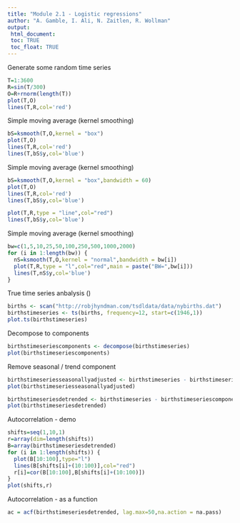 ```yaml
---
title: "Module 2.1 - Logistic regressions"
author: "A. Gamble, I. Ali, N. Zaitlen, R. Wollman"
output: 
 html_document:
 toc: TRUE
 toc_float: TRUE
---
```


 
Generate some random time series
```r
T=1:3600
R=sin(T/300)
O=R+rnorm(length(T))
plot(T,O)
lines(T,R,col='red')
```

Simple moving average (kernel smoothing)
```r
bS=ksmooth(T,O,kernel = "box")
plot(T,O)
lines(T,R,col='red')
lines(T,bS$y,col='blue')
```

Simple moving average (kernel smoothing)
```r
bS=ksmooth(T,O,kernel = "box",bandwidth = 60)
plot(T,O)
lines(T,R,col='red')
lines(T,bS$y,col='blue')

plot(T,R,type = "line",col="red")
lines(T,bS$y,col='blue')
```

Simple moving average (kernel smoothing)
```r
bw=c(1,5,10,25,50,100,250,500,1000,2000)
for (i in 1:length(bw)) {
  nS=ksmooth(T,O,kernel = "normal",bandwidth = bw[i])
  plot(T,R,type = "l",col="red",main = paste("BW=",bw[i]))
  lines(T,nS$y,col='blue')
}
```

True time series anbalysis ()

```r
births <- scan("http://robjhyndman.com/tsdldata/data/nybirths.dat")
birthstimeseries <- ts(births, frequency=12, start=c(1946,1))
plot.ts(birthstimeseries)
```

Decompose to components
```r
birthstimeseriescomponents <- decompose(birthstimeseries)
plot(birthstimeseriescomponents)
```

Remove seasonal / trend component
```r
birthstimeseriesseasonallyadjusted <- birthstimeseries - birthstimeseriescomponents$seasonal
plot(birthstimeseriesseasonallyadjusted)

birthstimeseriesdetrended <- birthstimeseries - birthstimeseriescomponents$trend
plot(birthstimeseriesdetrended)

```

Autocorrelation - demo
```r
shifts=seq(1,10,1)
r=array(dim=length(shifts))
B=array(birthstimeseriesdetrended)
for (i in 1:length(shifts)) {
  plot(B[10:100],type="l")
  lines(B[shifts[i]+(10:100)],col="red")
  r[i]=cor(B[10:100],B[shifts[i]+(10:100)])
}
plot(shifts,r)
```


Autocorrelation - as a function
```r

ac = acf(birthstimeseriesdetrended, lag.max=50,na.action = na.pass)

```


